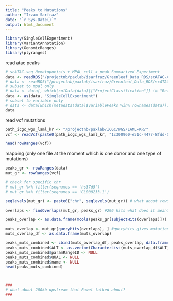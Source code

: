 ```yaml
---
title: "Peaks to Mutations"
author: "Irzam Sarfraz"
date: "`r Sys.Date()`"
output: html_document
---
```

```r
library(SingleCellExperiment)
library(VariantAnnotation)
library(GenomicRanges)
library(plyranges)
```


read atac peaks

```r
# scATAC-seq Hematopoeisis + MPAL cell x peak Summarized Experiment
data <- readRDS("/projectnb/paxlab/isarfraz/Greenleaf_Data_RDS/scATAC-All-Hematopoiesis-MPAL-191120.rds") 
# data <- readRDS("/projectnb/paxlab/isarfraz/Greenleaf_Data_RDS/scATAC-Healthy-Hematopoiesis-191120.rds") # this is healthy only
# subset to mpal only
# data <- data[, which(colData(data)[["ProjectClassification"]] != "Reference")]
data <- as(data, "SingleCellExperiment")
# subset to variable only
# data <- data[which(metadata(data)$variablePeaks %in% rownames(data)), ]
data

```

read vcf mutations

```r
path_icgc_wgs_laml_kr <- "/projectnb/paxlab/ICGC/WGS/LAML-KR/"
vcf <- readVcf(paste0(path_icgc_wgs_laml_kr, "1c300960-e51c-4477-8fdd-026c7e545dc4.MUSE_1-0rc-b391201-vcf.20160401.somatic.snv_mnv.vcf.gz"))

head(rowRanges(vcf))
```

mapping (only one file at the moment which is one donor and one type of mutations)

```r
peaks_gr <- rowRanges(data)
mut_gr <- rowRanges(vcf)

# check for specific chr
# mut_gr %>% filter(seqnames == 'hs37d5')
# mut_gr %>% filter(seqnames == 'GL000233.1')

seqlevels(mut_gr) <- paste0("chr", seqlevels(mut_gr)) # what about rows that are not chr? 

overlaps <- findOverlaps(mut_gr, peaks_gr) #296 hits what does it mean? 296 mutations from vcf were mapped to peaks in atac data. col 1 i.e. queryHits are the indices from mutations, col 2 i.e. subjectHits are indices from peaks

peaks_overlap <- as.data.frame(mcols(peaks_gr[subjectHits(overlaps)])) #subjectHits gives peak indices

muts_overlap <- mut_gr[queryHits(overlaps), ] #queryhits gives mutation indices
muts_overlap_df <- as.data.frame(muts_overlap)

peaks_muts_combined <- cbind(muts_overlap_df, peaks_overlap, data.frame(peaks = rownames(peaks_overlap)))
peaks_muts_combined$ALT <- as.vector(CharacterList(muts_overlap_df$ALT))
peaks_muts_combined$paramRangeID <- NULL
peaks_muts_combined$QUAL <- NULL
peaks_muts_combined$name <- NULL
head(peaks_muts_combined)



###
# what about 200kb upstream that Pawel talked about?
###
```